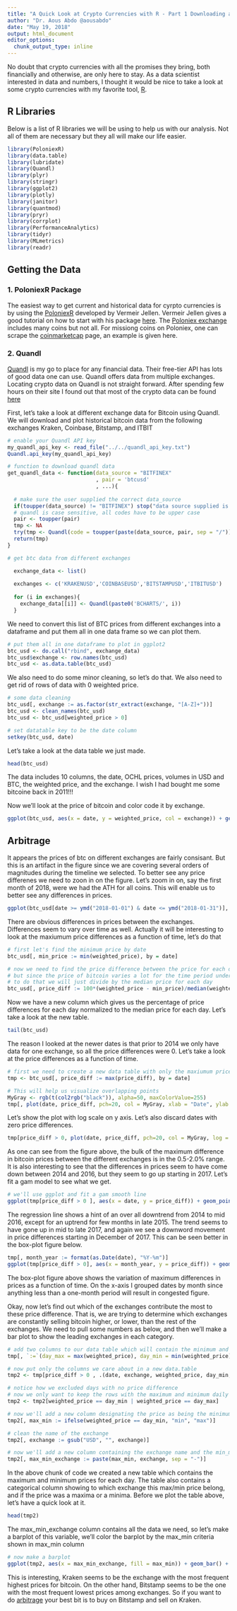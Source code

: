 ```yaml
---
title: "A Quick Look at Crypto Currencies with R - Part 1 Downloading and Processing Crypto Data with R"
author: "Dr. Aous Abdo @aousabdo"
date: "May 19, 2018"
output: html_document
editor_options: 
  chunk_output_type: inline
---
```


No doubt that crypto currencies with all the promises they bring, both financially and otherwise, are only here to stay. As a data scientist interested in data and numbers, I thought it would be nice to take a look at some crypto currencies with my favorite tool, [R](https://cran.r-project.org/). 

## R Libraries
Below is a list of R libraries we will be using to help us with our analysis. Not all of them are necessary but they all will make our life easier. 

```r
library(PoloniexR)
library(data.table)
library(lubridate)
library(Quandl)
library(plyr)
library(stringr)
library(ggplot2)
library(plotly)
library(janitor)
library(quantmod)
library(pryr)
library(corrplot)
library(PerformanceAnalytics)
library(tidyr)
library(MLmetrics)
library(readr)
```

## Getting the Data
### 1. PoloniexR Package
The easiest way to get current and historical data for cyrpto currencies is by using the [PoloniexR](https://cran.r-project.org/web/packages/PoloniexR/index.html) developed by Vermeir Jellen. Vermeir Jellen gives a good tutorial on how to start with his package [here](https://github.com/VermeirJellen/PoloniexR). The [Poloniex exchange](https://poloniex.com/exchange) includes many coins but not all. For missiong coins on Poloniex, one can scrape the [coinmarketcap](www.coinmarketcap.com) page, an example is given here. 

### 2. Quandl
[Quandl](https://www.quandl.com) is my go to place for any financial data. Their free-tier API has lots of good data one can use. Quandl offers data from multiple exchanges. Locating crypto data on Quandl is not straight forward. After spending few hours on their site I found out that most of the crypto data can be found [here](https://www.quandl.com/data/BITFINEX-Bitfinex)

First, let's take a look at different exchange data for Bitcoin using Quandl. We will download and plot historical bitcoin data from the following exchanges Kraken, Coinbase, Bitstamp, and ITBIT

```r
# enable your Quandl API key
my_quandl_api_key <- read_file("../../quandl_api_key.txt")
Quandl.api_key(my_quandl_api_key)

# function to download quandl data
get_quandl_data <- function(data_source = "BITFINEX"
                            , pair = 'btcusd'
                            , ...){
  
  # make sure the user supplied the correct data_source
  if(toupper(data_source) != "BITFINEX") stop("data source supplied is wrong...")
  # quandl is case sensitive, all codes have to be upper case
  pair <- toupper(pair)
  tmp <- NA
  try(tmp <- Quandl(code = toupper(paste(data_source, pair, sep = "/")), ...), silent = TRUE)
  return(tmp)
}

# get btc data from different exchanges

  exchange_data <- list()
  
  exchanges <- c('KRAKENUSD','COINBASEUSD','BITSTAMPUSD','ITBITUSD')
  
  for (i in exchanges){
    exchange_data[[i]] <- Quandl(paste0('BCHARTS/', i))
  }
```

We need to convert this list of BTC prices from different exchanges into a dataframe and put them all in one data frame so we can plot them.

```r
# put them all in one dataframe to plot in ggplot2
btc_usd <- do.call("rbind", exchange_data)
btc_usd$exchange <- row.names(btc_usd)
btc_usd <- as.data.table(btc_usd)
```

We also need to do some minor cleaning, so let's do that. We also need to get rid of rows of data with 0 weighted price. 

```r
# some data cleaning
btc_usd[, exchange := as.factor(str_extract(exchange, "[A-Z]+"))]
btc_usd <- clean_names(btc_usd)
btc_usd <- btc_usd[weighted_price > 0]

# set datatable key to be the date column
setkey(btc_usd, date)
```

Let's take a look at the data table we just made. 

```r
head(btc_usd)
```

The data includes 10 columns, the date, OCHL prices, volumes in USD and BTC, the weighted price, and the exchange. 
I wish I had bought me some bitcoine back in 2011!!!

Now we'll look at the price of bitcoin and color code it by exchange. 

```r
ggplot(btc_usd, aes(x = date, y = weighted_price, col = exchange)) + geom_line() + theme_bw()
```
## Arbitrage

It appears the prices of btc on different exchanges are fairly consisant. But this is an artifact in the figure since we are covering several orders of magnitudes during the timeline we selected. To better see any price differenes we need to zoon in on the figure. Let's zoom in on, say the first month of 2018, were we had the ATH for all coins. This will enable us to better see any differences in prices.

```r
ggplot(btc_usd[date >= ymd("2018-01-01") & date <= ymd("2018-01-31")], aes(x = date, y = weighted_price, col = exchange)) + geom_line() + theme_bw()
```

There are obvious differences in prices between the exchanges. Differences seem to vary over time as well. Actually it will be interesting to look at the maxiumum price differences as a function of time, let's do that

```r
# first let's find the minimum price by date
btc_usd[, min_price := min(weighted_price), by = date]

# now we need to find the price difference between the price for each day and the minimum price for that day
# but since the price of bitcoin varies a lot for the time period under study, we need to normalize the price difference
# to do that we will just divide by the median price for each day
btc_usd[, price_diff := 100*(weighted_price - min_price)/median(weighted_price), by = (date)]
```

Now we have a new column which gives us the percentage of price differences for each day normalized to the median price for each day. 
Let's take a look at the new table. 

```r
tail(btc_usd)
```

The reason I looked at the newer dates is that prior to 2014 we only have data for one exchange, so all the price differences were 0. 
Let's take a look at the price differences as a function of time.

```r
# first we need to create a new data table with only the maxiumum prices per day
tmp <- btc_usd[, price_diff := max(price_diff), by = date]

# This will help us visualize overlapping points
MyGray <- rgb(t(col2rgb("black")), alpha=50, maxColorValue=255)
tmp[, plot(date, price_diff, pch=20, col = MyGray, xlab = "Date", ylab = "Maximum of Price Difference (%)")]
```

Let's show the plot with log scale on y axis. Let's also discard dates with zero price differences.

```r
tmp[price_diff > 0, plot(date, price_diff, pch=20, col = MyGray, log = "y" , xlab = "Date", ylab = "Maximum of Price Difference (%)")]
```

As one can see from the figure above, the bulk of the maximum difference in bitcoin prices between the different exchanges is in the 0.5-2.0% range. It is also interesting to see that the differences in prices seem to have come down between 2014 and 2016, but they seem to go up starting in 2017. Let's fit a gam model to see what we get. 

```r
# we'll use ggplot and fit a gam smooth line
ggplot(tmp[price_diff > 0 ], aes(x = date, y = price_diff)) + geom_point(alpha = 0.2, shape = 16, size = 3, show.legend = FALSE) + scale_y_continuous(trans='log10') + geom_smooth(method = "gam", formula = y ~ s(x, bs = "cs")) + theme_bw() + xlab("Date") + ylab("Maximum of Price Difference (%)")
```

The regression line shows a hint of an over all downtrend from 2014 to mid 2016, except for an uptrend for few months in late 2015. The trend seems to have gone up in mid to late 2017, and again we see a downword movement in price differences starting in December of 2017. 
This can be seen better in the box-plot figure below.

```r
tmp[, month_year := format(as.Date(date), "%Y-%m")]
ggplot(tmp[price_diff > 0], aes(x = month_year, y = price_diff)) + geom_boxplot() + scale_y_continuous(trans='log10') + xlab("Date (Year-Month)") + ylab("Maximum of Price Difference (%)") + theme_bw() + theme(axis.text.x = element_text(angle = 90, hjust = 1))

```

The box-plot figure above shows the variation of maximum differences in prices as a function of time. On the x-axis I grouped dates by month since anything less than a one-month period will result in congested figure. 

Okay, now let's find out which of the exchanges contribute the most to these price difference. That is, we are trying to determine which exchanges are constantly selling bitcoin higher, or lower, than the rest of the exchanges. We need to pull some numbers as below, and then we'll make a bar plot to show the leading exchanges in each category.

```r
# add two columns to our data table which will contain the minimum and maximum prices
tmp[, `:=`(day_max = max(weighted_price), day_min = min(weighted_price)), by = date]

# now put only the columns we care about in a new data.table
tmp2 <- tmp[price_diff > 0 , .(date, exchange, weighted_price, day_min, day_max)]

# notice how we excluded days with no price difference
# now we only want to keep the rows with the maximum and minimum daily prices
tmp2 <- tmp2[weighted_price == day_min | weighted_price == day_max]

# now we'll add a new column designating the price as being the minimum or maximum
tmp2[, max_min := ifelse(weighted_price == day_min, "min", "max")]

# clean the name of the exchange
tmp2[, exchange := gsub("USD", "", exchange)]

# now we'll add a new column containing the exchange name and the min_max column
tmp2[, max_min_exchange := paste(max_min, exchange, sep = "-")]
```

In the above chunk of code we created a new table which contains the maximum and minimum prices for each day. The table also contains a categorical column showing to which exchange this max/min price belong, and if the price was a maxima or a minima. 
Before we plot the table above, let's have a quick look at it.

```r
head(tmp2)
```

The max_min_exchange column contains all the data we need, so let's make a barplot of this variable, we'll color the barplot by the max_min criteria shown in max_min column

```r
# now make a barplot 
ggplot(tmp2, aes(x = max_min_exchange, fill = max_min)) + geom_bar() + theme_bw() + theme(axis.text.x = element_text(angle = 90, hjust = 1)) + ggtitle("Exchanges with the highest and lowest price differences in Bitcoin") + ylab("Frequency") + xlab("Exchange") + scale_fill_discrete(name = "BTC Price Diff. Type")
```

This is interesting, Kraken seems to be the exchange with the most frequent highest prices for bitcoin. On the other hand, Bitstamp seems to be the one with the most frequent lowest prices among exchanges. So if you want to do [arbitrage](https://www.investopedia.com/terms/a/arbitrage.asp) your best bit is to buy on Bitstamp and sell on Kraken. 



